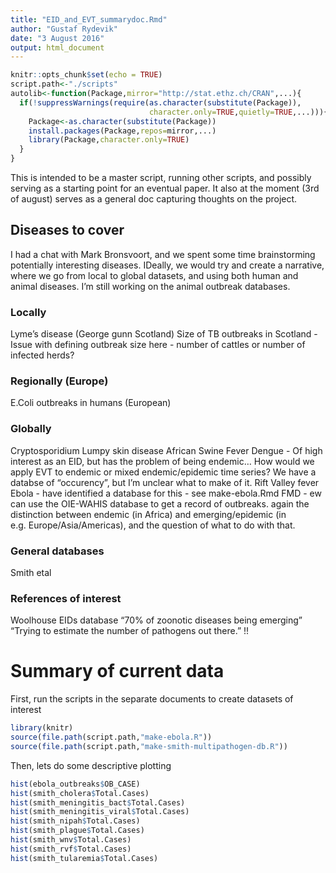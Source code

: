 ```yaml
---
title: "EID_and_EVT_summarydoc.Rmd"
author: "Gustaf Rydevik"
date: "3 August 2016"
output: html_document
---
```


```r
knitr::opts_chunk$set(echo = TRUE)
script.path<-"./scripts"
autolib<-function(Package,mirror="http://stat.ethz.ch/CRAN",...){
  if(!suppressWarnings(require(as.character(substitute(Package)),
                               character.only=TRUE,quietly=TRUE,...))){
    Package<-as.character(substitute(Package))
    install.packages(Package,repos=mirror,...)
    library(Package,character.only=TRUE)
  }
}
```



This is intended to be a master script, running other scripts, and possibly serving as a starting point for an eventual paper. 
It also at the moment (3rd of august) serves as a general doc capturing thoughts on the project. 




## Diseases to cover ##
I had a chat with Mark Bronsvoort, and we spent some time brainstorming potentially interesting diseases. IDeally, we would try and create a narrative, where we go from local to global datasets, and using both human and animal diseases. I'm still working on the animal outbreak databases.


### Locally###
 Lyme's disease (George gunn Scotland) 
 Size of TB outbreaks in Scotland - Issue with defining outbreak size here - number of cattles or number of infected herds? 
 
### Regionally (Europe) ###
 E.Coli outbreaks in humans (European)
 
 
### Globally ###
 Cryptosporidium 
 Lumpy skin disease
 African Swine Fever
Dengue - Of high interest as an EID, but has the problem of being endemic... How would we apply EVT to endemic or mixed endemic/epidemic time series? We have a databse of "occurency", but I'm unclear what to make of it. 
Rift Valley fever
Ebola - have identified a database for this - see make-ebola.Rmd
FMD - ew can use the OIE-WAHIS database to get a record of outbreaks. again the distinction between endemic (in Africa) and emerging/epidemic (in e.g. Europe/Asia/Americas), and the question of what to do with that.

### General databases ###
Smith etal 

### References of interest ###
 Woolhouse
 EIDs database 
  "70% of zoonotic diseases being emerging" 
 "Trying to estimate the number of pathogens out there." !!
  


# Summary of current data #

First, run the scripts in the separate documents to create datasets of interest
```r
library(knitr)
source(file.path(script.path,"make-ebola.R"))
source(file.path(script.path,"make-smith-multipathogen-db.R"))
```


Then, lets do some descriptive plotting

```r
hist(ebola_outbreaks$OB_CASE)
hist(smith_cholera$Total.Cases)
hist(smith_meningitis_bact$Total.Cases)
hist(smith_meningitis_viral$Total.Cases)
hist(smith_nipah$Total.Cases)
hist(smith_plague$Total.Cases)
hist(smith_wnv$Total.Cases)
hist(smith_rvf$Total.Cases)
hist(smith_tularemia$Total.Cases)

```
